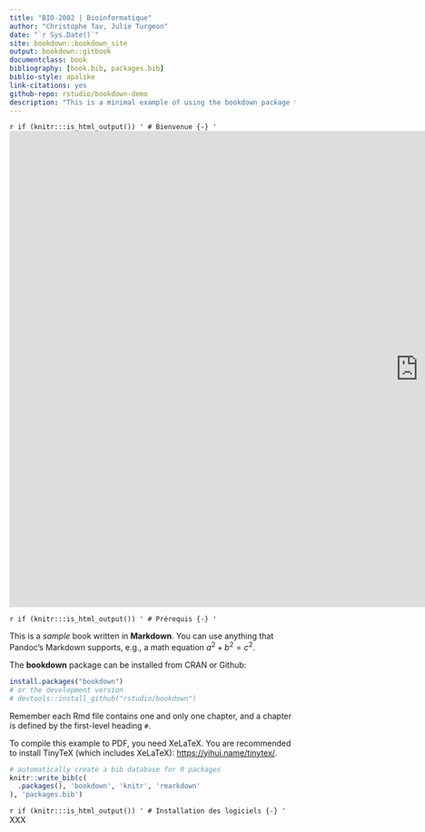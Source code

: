 ```yaml
--- 
title: "BIO-2002 | Bioinformatique"
author: "Christophe Tav, Julie Turgeon"
date: "`r Sys.Date()`"
site: bookdown::bookdown_site
output: bookdown::gitbook
documentclass: book
bibliography: [book.bib, packages.bib]
biblio-style: apalike
link-citations: yes
github-repo: rstudio/bookdown-demo
description: "This is a minimal example of using the bookdown package to write a book. The output format for this example is bookdown::gitbook."
---
```

`r if (knitr:::is_html_output()) '
# Bienvenue {-}
'`
<iframe src="https://docs.google.com/presentation/d/e/2PACX-1vRONlzNNa7-xKK148930KdestGFdAdnW8mK9aMx9jmtdjjEFFi7hgrGNtroDveP6w/embed?start=false&loop=false&delayms=2000" frameborder="0" width="1440" height="839" allowfullscreen="true" mozallowfullscreen="true" webkitallowfullscreen="true"></iframe>

`r if (knitr:::is_html_output()) '
# Prérequis {-}
'`

This is a _sample_ book written in **Markdown**. You can use anything that Pandoc's Markdown supports, e.g., a math equation $a^2 + b^2 = c^2$.

The **bookdown** package can be installed from CRAN or Github:

```r
install.packages("bookdown")
# or the development version
# devtools::install_github("rstudio/bookdown")
```

Remember each Rmd file contains one and only one chapter, and a chapter is defined by the first-level heading `#`.

To compile this example to PDF, you need XeLaTeX. You are recommended to install TinyTeX (which includes XeLaTeX): <https://yihui.name/tinytex/>.

```r
# automatically create a bib database for R packages
knitr::write_bib(c(
  .packages(), 'bookdown', 'knitr', 'rmarkdown'
), 'packages.bib')
```

`r if (knitr:::is_html_output()) '
# Installation des logiciels {-}
'`
XXX
